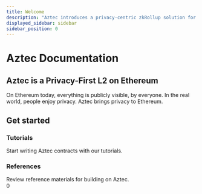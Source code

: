 ```yaml
---
title: Welcome
description: "Aztec introduces a privacy-centric zkRollup solution for Ethereum, enhancing confidentiality and scalability within the Ethereum ecosystem."
displayed_sidebar: sidebar
sidebar_position: 0
---
```


# Aztec Documentation

## Aztec is a Privacy-First L2 on Ethereum

On Ethereum today, everything is publicly visible, by everyone. In the real world, people enjoy privacy. Aztec brings privacy to Ethereum.

## Get started

<div className="card-container">
  <Card shadow='tl' link='/tutorials'>
    <CardHeader>
      <h3>Tutorials</h3>
    </CardHeader>
    <CardBody>
      Start writing Aztec contracts with our tutorials.
    </CardBody>
  </Card>

  <Card shadow='tl' link='/reference'>
    <CardHeader>
      <h3>References</h3>
    </CardHeader>
    <CardBody>
      Review reference materials for building on Aztec.
    </CardBody>

  </Card>
</div>
0
